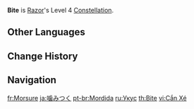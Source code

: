 {{Constellation Infobox
|image       = Constellation Bite.png
|description = When casting [[Claw and Thunder]] ({{Control|Tap|Press|Press}}), opponents hit will have their DEF decreased by 15% for 7s.
|level       = 4
|character   = Razor
|utility1    = DEF Reduction
}}
'''Bite''' is [[Razor]]'s Level 4 [[Constellation]].

==Other Languages==
{{Other Languages
|en      = Bite
|zhs     = 撕咬
|zhs_rm  = Sīyǎo
|zht     = 撕咬
|zht_rm  = Sīyǎo
|zh_tl   = Bite
|ja      = 噛みつく
|ja_rm   = Kamitsuku
|ja_tl   = Bite
|ko      = 물어뜯기
|ko_rm   = Mureotteutkki
|ko_tl   = Gnaw
|es      = Mordisco
|es_tl   = Bite
|fr      = Morsure
|fr_tl   = Bite
|ru      = Укус
|ru_tl   = Bite
|th      = Bite
|vi      = Cắn Xé
|vi_tl   = Devour
|de      = Biss
|de_tl   = Bite
|id      = Bite
|pt      = Mordida
|pt_tl   = Bite
|tr      = Isırık
|tr_tl   = Bite
|it      = Morso
|it_tl   = Bite
}}

==Change History==
{{Change History|1.0}}

==Navigation==
{{Talent Navbox|Razor}}

[[fr:Morsure]]
[[ja:噛みつく]]
[[pt-br:Mordida]]
[[ru:Укус]]
[[th:Bite]]
[[vi:Cắn Xé]]